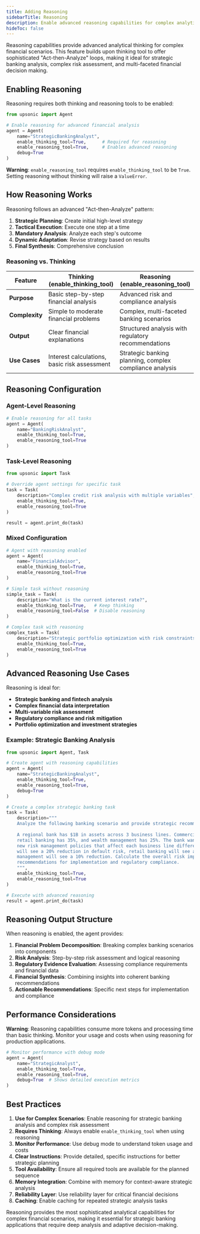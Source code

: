 ```yaml
---
title: Adding Reasoning
sidebarTitle: Reasoning
description: Enable advanced reasoning capabilities for complex analytical tasks
hideToc: false
---
```


Reasoning capabilities provide advanced analytical thinking for complex financial scenarios. This feature builds upon thinking tool to offer sophisticated "Act-then-Analyze" loops, making it ideal for strategic banking analysis, complex risk assessment, and multi-faceted financial decision making.

## Enabling Reasoning

Reasoning requires both thinking and reasoning tools to be enabled:

```python
from upsonic import Agent

# Enable reasoning for advanced financial analysis
agent = Agent(
    name="StrategicBankingAnalyst",
    enable_thinking_tool=True,      # Required for reasoning
    enable_reasoning_tool=True,     # Enables advanced reasoning
    debug=True
)
```

**Warning**: `enable_reasoning_tool` requires `enable_thinking_tool` to be `True`. Setting reasoning without thinking will raise a `ValueError`.

## How Reasoning Works

Reasoning follows an advanced "Act-then-Analyze" pattern:

1. **Strategic Planning**: Create initial high-level strategy
2. **Tactical Execution**: Execute one step at a time
3. **Mandatory Analysis**: Analyze each step's outcome
4. **Dynamic Adaptation**: Revise strategy based on results
5. **Final Synthesis**: Comprehensive conclusion

### Reasoning vs. Thinking

| Feature        | Thinking (enable\_thinking\_tool)          | Reasoning (enable\_reasoning\_tool)                     |
| -------------- | -------------------------------------------- | ------------------------------------------------------- |
| **Purpose**    | Basic step-by-step financial analysis        | Advanced risk and compliance analysis                   |
| **Complexity** | Simple to moderate financial problems        | Complex, multi-faceted banking scenarios                |
| **Output**     | Clear financial explanations                 | Structured analysis with regulatory recommendations     |
| **Use Cases**  | Interest calculations, basic risk assessment | Strategic banking planning, complex compliance analysis |

## Reasoning Configuration

### Agent-Level Reasoning

```python
# Enable reasoning for all tasks
agent = Agent(
    name="BankingRiskAnalyst",
    enable_thinking_tool=True,
    enable_reasoning_tool=True
)
```

### Task-Level Reasoning

```python
from upsonic import Task

# Override agent settings for specific task
task = Task(
    description="Complex credit risk analysis with multiple variables",
    enable_thinking_tool=True,
    enable_reasoning_tool=True
)

result = agent.print_do(task)
```

### Mixed Configuration

```python
# Agent with reasoning enabled
agent = Agent(
    name="FinancialAdvisor",
    enable_thinking_tool=True,
    enable_reasoning_tool=True
)

# Simple task without reasoning
simple_task = Task(
    description="What is the current interest rate?",
    enable_thinking_tool=True,   # Keep thinking
    enable_reasoning_tool=False  # Disable reasoning
)

# Complex task with reasoning
complex_task = Task(
    description="Strategic portfolio optimization with risk constraints",
    enable_thinking_tool=True,
    enable_reasoning_tool=True
)
```

## Advanced Reasoning Use Cases

Reasoning is ideal for:

- **Strategic banking and fintech analysis**
- **Complex financial data interpretation**
- **Multi-variable risk assessment**
- **Regulatory compliance and risk mitigation**
- **Portfolio optimization and investment strategies**

### Example: Strategic Banking Analysis

```python
from upsonic import Agent, Task

# Create agent with reasoning capabilities
agent = Agent(
    name="StrategicBankingAnalyst",
    enable_thinking_tool=True,
    enable_reasoning_tool=True,
    debug=True
)

# Create a complex strategic banking task
task = Task(
    description="""
    Analyze the following banking scenario and provide strategic recommendations:
    
    A regional bank has $1B in assets across 3 business lines. Commercial lending has 40% of assets,
    retail banking has 35%, and wealth management has 25%. The bank wants to implement
    new risk management policies that affect each business line differently. Commercial lending
    will see a 20% reduction in default risk, retail banking will see a 15% reduction, and wealth
    management will see a 10% reduction. Calculate the overall risk impact and provide
    recommendations for implementation and regulatory compliance.
    """,
    enable_thinking_tool=True,
    enable_reasoning_tool=True
)

# Execute with advanced reasoning
result = agent.print_do(task)
```

## Reasoning Output Structure

When reasoning is enabled, the agent provides:

1. **Financial Problem Decomposition**: Breaking complex banking scenarios into components
2. **Risk Analysis**: Step-by-step risk assessment and logical reasoning
3. **Regulatory Evidence Evaluation**: Assessing compliance requirements and financial data
4. **Financial Synthesis**: Combining insights into coherent banking recommendations
5. **Actionable Recommendations**: Specific next steps for implementation and compliance

## Performance Considerations

**Warning**: Reasoning capabilities consume more tokens and processing time than basic thinking. Monitor your usage and costs when using reasoning for production applications.

```python
# Monitor performance with debug mode
agent = Agent(
    name="StrategicAnalyst",
    enable_thinking_tool=True,
    enable_reasoning_tool=True,
    debug=True  # Shows detailed execution metrics
)
```

## Best Practices

1. **Use for Complex Scenarios**: Enable reasoning for strategic banking analysis and complex risk assessment
2. **Requires Thinking**: Always enable `enable_thinking_tool` when using reasoning
3. **Monitor Performance**: Use debug mode to understand token usage and costs
4. **Clear Instructions**: Provide detailed, specific instructions for better strategic planning
5. **Tool Availability**: Ensure all required tools are available for the planned sequence
6. **Memory Integration**: Combine with memory for context-aware strategic analysis
7. **Reliability Layer**: Use reliability layer for critical financial decisions
8. **Caching**: Enable caching for repeated strategic analysis tasks

Reasoning provides the most sophisticated analytical capabilities for complex financial scenarios, making it essential for strategic banking applications that require deep analysis and adaptive decision-making.